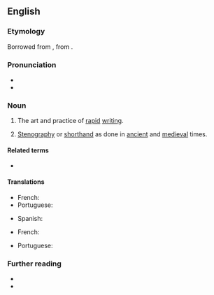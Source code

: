 ==English==
{{was wotd|2006|April|12}}

===Etymology===
Borrowed from {{bor|en|la|}}, from {{affix|en|tachy-|-graphy|t1=fast|t2=written}}.

===Pronunciation===
* {{IPA|en|/tæˈkɪɡɹəfi/|/tə-/}}
* {{audio|en|en-us-tachygraphy.ogg|Audio (US)}}

===Noun===
{{en-noun|-}}

# The art and practice of [[rapid]] [[writing]].
# {{lb|en|historical}} [[stenography|Stenography]] or [[shorthand]] as done in [[ancient]] and [[medieval]] times.
#: {{cot|en|calligraphy|stenography}}

====Related terms====
* {{l|en|tachygrapher}}

====Translations====
{{trans-top|the art and practice of rapid writing}}
* French: {{t+|fr|tachygraphie|f}}
* Portuguese: {{t+|pt|taquigrafia|f}}
{{trans-mid}}
* Spanish: {{t+|es|taquigrafía|f}}
{{trans-bottom}}

{{trans-top|stenography as done in ancient times}}
* French: {{t+|fr|tachygraphie|f}}
{{trans-mid}}
* Portuguese: {{t+|pt|taquigrafia|f}}
{{trans-bottom}}

===Further reading===
* {{R:Etymonline}}
* {{pedia}}